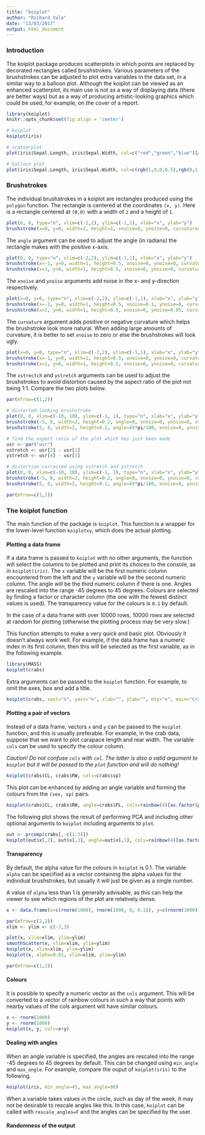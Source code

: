 ```yaml
---
title: "koiplot"
author: "Richard Vale"
date: "13/03/2017"
output: html_document
---
```


### Introduction

The koiplot package produces scatterplots in which points are replaced by decorated rectangles called brushstrokes. Various parameters of the brushstrokes can be adjusted to plot extra variables in the data set, in a similar way to a balloon plot. Although the koiplot can be viewed as an enhanced scatterplot, its main use is not as a way of displaying data (there are better ways) but as a way of producing artistic-looking graphics which could be used, for example, on the cover of a report.

```r
library(koiplot)
knitr::opts_chunk$set(fig.align = 'center')
```

```r
# koiplot
koiplot(iris)

# scatterplot
plot(iris$Sepal.Length, iris$Sepal.Width, col=c("red","green","blue")[as.factor(iris$Species)],pch=19)

# balloon plot
plot(iris$Sepal.Length, iris$Sepal.Width, col=c(rgb(1,0,0,0.5),rgb(0,1,0,0.5),rgb(0,0,1,0.5))[as.factor(iris$Species)],pch=19, cex=iris$Petal.Length)

```

### Brushstrokes

The individual brushstrokes in a koiplot are rectangles produced using the `polygon` function. The rectangle is centered at the coordinates `(x, y)`. Here is a rectangle centered at `(0,0)` with a width of `2` and a height of `1`.

```r
plot(0, 0, type="n", xlim=c(-2,2), ylim=c(-1,1), xlab="x", ylab="y")
brushstroke(x=0, y=0, width=2, height=1, xnoise=0, ynoise=0, curvature=0)
```

The `angle` argument can be used to adjust the angle (in radians) the rectangle makes with the positive x-axis.

```r
plot(0, 0, type="n", xlim=c(-2,2), ylim=c(-1,1), xlab="x", ylab="y")
brushstroke(x=-1, y=0, width=1, height=0.5, xnoise=0, ynoise=0, curvature=0, angle=-10*pi/180)
brushstroke(x=1, y=0, width=1, height=0.5, xnoise=0, ynoise=0, curvature=0, angle=10*pi/180)
```

The `xnoise` and `ynoise` arguments add noise in the x- and y-direction respectively.

```r
plot(x=0, y=0, type="n", xlim=c(-2,2), ylim=c(-1,1), xlab="x", ylab="y")
brushstroke(x=-1, y=0, width=1, height=0.5, xnoise=0.1, ynoise=0, curvature=0)
brushstroke(x=1, y=0, width=1, height=0.5, xnoise=0, ynoise=0.05, curvature=0)
```

The `curvature` argument adds positive or negative curvature which helps the brushstroke look more natural. When adding large amounts of curvature, it is better to set `xnoise` to zero or else the brushstrokes will look ugly.

```r
plot(x=0, y=0, type="n", xlim=c(-2,2), ylim=c(-1,1), xlab="x", ylab="y")
brushstroke(x=-1, y=0, width=1, height=0.5, xnoise=0, ynoise=0, curvature=0.1)
brushstroke(x=1, y=0, width=1, height=0.5, xnoise=0, ynoise=0, curvature=-0.1)
```

The `xstrectch` and `ystretch` arguments can be used to adjust the brushstrokes to avoid distortion caused by the aspect ratio of the plot not being 1:1. Compare the two plots below.

```r
par(mfrow=c(1,2))

# distorted-looking brushstroke
plot(0, 0, xlim=c(-10, 10), ylim=c(-1, 1), type="n", xlab="x", ylab="y")
brushstroke(-5, 0, width=2, height=0.2, angle=0, xnoise=0, ynoise=0, curvature=0)
brushstroke(5, 0, width=2, height=0.2, angle=45*pi/180, xnoise=0, ynoise=0, curvature=0)

# find the aspect ratio of the plot which has just been made
usr <- par("usr")
xstretch <- usr[2] - usr[1]
ystretch <- usr[4] - usr[3]

# distortion corrected using xstretch and ystretch
plot(0, 0, xlim=c(-10, 10), ylim=c(-1, 1), type="n", xlab="x", ylab="y")
brushstroke(-5, 0, width=2, height=0.2, angle=0, xnoise=0, ynoise=0, curvature=0)
brushstroke(5, 0, width=2, height=0.2, angle=45*pi/180, xnoise=0, ynoise=0, xstretch=xstretch, ystretch=ystretch, curvature=0)
```

```r
par(mfrow=c(1,1))
```

### The koiplot function

The main function of the package is `koiplot`. This function is a wrapper for the lower-level function `koiplotxy`, which does the actual plotting.

#### Plotting a data frame

If a data frame is passed to `koiplot` with no other arguments, the function will select the columns to be plotted and print its choices to the console, as in `koiplot(iris)`. The `x` variable will be the first numeric column encountered from the left and the `y` variable will be the second numeric column. The angle will be the third numeric column if there is one. Angles are rescaled into the range -45 degrees to 45 degrees. Colours are selected by finding a factor or character column (the one with the fewest distinct values is used). The transparency value for the colours is `0.1` by default.

In the case of a data frame with over 10000 rows, 10000 rows are selected at random for plotting (otherwise the plotting process may be very slow.)

This function attempts to make a very quick and basic plot. Obviously it doesn't always work well. For example, if the data frame has a numeric index in its first column, then this will be selected as the first variable, as in the following example.

```r
library(MASS)
koiplot(crabs)
```

Extra arguments can be passed to the `koiplot` function. For example, to omit the axes, box and add a title.

```r
koiplot(crabs, xaxt="n", yaxt="n", xlab="", ylab="", bty="n", main="Crab Data")
```

#### Plotting a pair of vectors

Instead of a data frame, vectors `x` and `y` can be passed to the `koiplot` function, and this is usually preferable. For example, in the crab data, suppose that we want to plot carapace length and rear width. The variable `cols` can be used to specify the colour column.

*Caution! Do not confuse `cols` with `col`. The latter is also a valid argument to `koiplot` but it will be passed to the `plot` function and will do nothing!*

```r
koiplot(crabs$CL, crabs$RW, cols=crabs$sp)
```

This plot can be enhanced by adding an angle variable and forming the colours from the `(sex, sp)` pairs.

```r
koiplot(crabs$CL, crabs$RW, angle=crabs$FL, cols=rainbow(4)[as.factor(paste0(crabs$sex, crabs$sp))], curvature=0.5, xlab="CL", ylab="RW")
```

The following plot shows the result of performing PCA and including other optional arguments to `koiplot` including arguments to `plot`.

```r
out <- prcomp(crabs[,-c(1:3)])
koiplot(out$x[,2], out$x[,3], angle=out$x[,1], cols=rainbow(4)[as.factor(paste0(crabs$sex, crabs$sp))], curvature=0.25, xaxt="n", yaxt="n", xlab="PC2", ylab="PC3", main="Crab data after projection", bty="n")
```

#### Transparency

By default, the alpha value for the colours in `koiplot` is 0.1. The variable `alpha` can be specified as a vector containing the alpha values for the individual brushstrokes, but usually it will just be given as a single number. 

A value of `alpha` less than 1 is generally advisable, as this can help the viewer to see which regions of the plot are relatively dense.

```r
x <- data.frame(x=c(rnorm(1000), rnorm(1000, 0, 0.1)), y=c(rnorm(1000), rnorm(1000, 0, 0.3)))

par(mfrow=c(2,2))
xlim <- ylim <- c(-3,3)

plot(x, xlim=xlim, ylim=ylim)
smoothScatter(x, xlim=xlim, ylim=ylim)
koiplot(x, xlim=xlim, ylim=ylim)
koiplot(x, alpha=0.01, xlim=xlim, ylim=ylim)
```

```r
par(mfrow=c(1,1))
```
#### Colours

It is possible to specify a numeric vector as the `cols` argument. This will be converted to a vector of rainbow colours in such a way that points with nearby values of the cols argument will have similar colours.

```r
x <- rnorm(1000)
y <- rnorm(1000)
koiplot(x, y, cols=x+y)
```

#### Dealing with angles

When an angle variable is specified, the angles are rescaled into the range -45 degrees to 45 degrees by default. This can be changed using `min_angle` and `max_angle`. For example, compare the ouput of `koiplot(iris)` to the following. 

```r
koiplot(iris, min_angle=45, max_angle=90)
```
When a variable takes values in the circle, such as day of the week, it may not be desirable to rescale angles like this. In this case, `koiplot` can be called with `rescale_angles=F` and the angles can be specified by the user.

#### Randomness of the output
